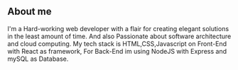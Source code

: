 ## About me

I'm a Hard-working web developer with a flair for 
creating elegant solutions in the least amount of time.
And also Passionate about software architecture and cloud computing.
My tech stack is HTML,CSS,Javascript on Front-End with React as framework, For Back-End im using NodeJS with Express and mySQL as Database.
